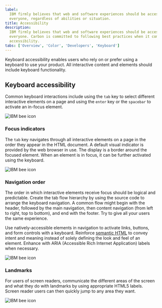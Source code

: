 ```yaml
---
label:
  IBM firmly believes that web and software experiences should be accessible for
  everyone, regardless of abilities or situation.
title: Accessibility
description:
  IBM firmly believes that web and software experiences should be accessible for
  everyone. Carbon is committed to following best practices when it comes to
  accessibility.
tabs: ['Overview', 'Color', 'Developers', 'Keyboard']
---
```


<PageDescription>

Keyboard accessibility enables users who rely on or prefer using a keyboard to
use your product. All interactive content and elements should include keyboard
functionality.

</PageDescription>

## Keyboard accessibility

Common keyboard interactions include using the `tab` key to select different
interactive elements on a page and using the `enter` key or the `spacebar` to
activate an in-focus element.

<Row className="resource-card-group">
<Column colMd={4} colLg={4} noGutterSm>
  <ResourceCard
    subTitle="IBM Checkpoint 2.1.1 Keyboard"
    href="https://www.ibm.com/able/requirements/requirements/#2_1_1"
    >

![IBM bee icon](images/bee.svg)

  </ResourceCard>
</Column>
</Row>

### Focus indicators

The `tab` key navigates through all interactive elements on a page in the order
they appear in the HTML document. A default visual indicator is provided by the
web browser in use. The display is a border around the focused element. When an
element is in focus, it can be further activated using the keyboard.

<Row className="resource-card-group">
<Column colMd={4} colLg={4} noGutterSm>
  <ResourceCard
    subTitle="IBM Checkpoint 2.4.7 Focus Visible"
    href="https://www.ibm.com/able/requirements/requirements/#2_4_7"
    >

![IBM bee icon](images/bee.svg)

  </ResourceCard>
</Column>
</Row>

### Navigation order

The order in which interactive elements receive focus should be logical and
predictable. Create the tab flow hierarchy by using the source code to arrange
the keyboard navigation. A common flow might begin with the header, followed by
the main navigation, then content navigation (from left to right, top to
bottom), and end with the footer. Try to give all your users the same
experience.

Use natively-accessible elements in navigation to activate links, buttons, and
form controls with a keyboard. Reinforce
[semantic HTML](./developers#use-semantic-html) to convey intent and meaning
instead of solely defining the look and feel of an element. Enhance with ARIA
(Accessible Rich Internet Application) labels when necessary.

<Row className="resource-card-group">
<Column colMd={4} colLg={4} noGutterSm>
  <ResourceCard
    subTitle="IBM Checkpoint 2.4.3 Focus Order"
    href="https://www.ibm.com/able/requirements/requirements/#2_4_3"
    >

![IBM bee icon](images/bee.svg)

  </ResourceCard>
</Column>
</Row>

### Landmarks

For users of screen readers, communicate the different areas of the screen and
what they do with landmarks by using appropriate HTML5 labels. Screen reader
users can then quickly jump to any area they want.

<Row className="resource-card-group">
<Column colMd={4} colLg={4} noGutterSm>
  <ResourceCard
    subTitle="IBM Checkpoint 1.3.1 Info and Relationships"
    href="https://www.ibm.com/able/requirements/requirements/#1_3_1"
    >

![IBM bee icon](images/bee.svg)

  </ResourceCard>
</Column>
</Row>
